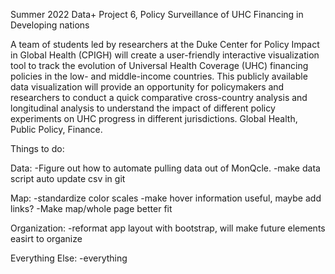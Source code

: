 Summer 2022 Data+ Project 6, Policy Surveillance of UHC Financing in Developing nations

A team of students led by researchers at the Duke Center for Policy Impact in Global Health (CPIGH) will create a user-friendly interactive visualization tool to track the evolution of Universal Health Coverage (UHC) financing policies in the low- and middle-income countries. This publicly available data visualization will provide an opportunity for policymakers and researchers to conduct a quick comparative cross-country analysis and longitudinal analysis to understand the impact of different policy experiments on UHC progress in different jurisdictions. Global Health, Public Policy, Finance.

Things to do:

Data:
-Figure out how to automate pulling data out of MonQcle.
-make data script auto update csv in git

Map:
-standardize color scales
-make hover information useful, maybe add links?
-Make map/whole page better fit

Organization:
-reformat app layout with bootstrap, will make future elements easirt to organize

Everything Else:
-everything
